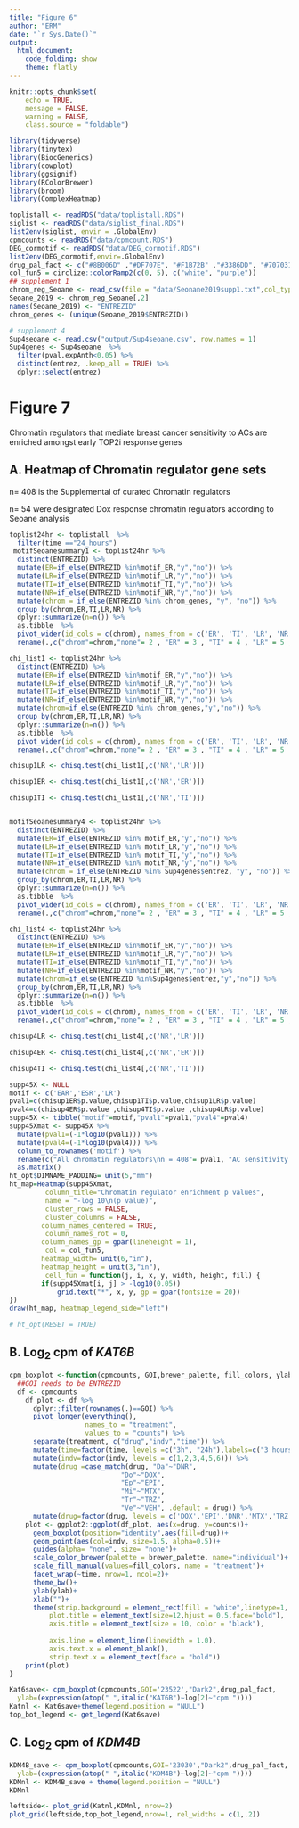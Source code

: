 ```yaml
---
title: "Figure 6"
author: "ERM"
date: "`r Sys.Date()`"
output:
  html_document: 
    code_folding: show
    theme: flatly
---
```


```r
knitr::opts_chunk$set(
	echo = TRUE,
	message = FALSE,
	warning = FALSE,
	class.source = "foldable")
```

```r

library(tidyverse)
library(tinytex)
library(BiocGenerics)
library(cowplot)
library(ggsignif)
library(RColorBrewer)
library(broom)
library(ComplexHeatmap)
```

```r
toplistall <- readRDS("data/toplistall.RDS")
siglist <- readRDS("data/siglist_final.RDS")
list2env(siglist, envir = .GlobalEnv)
cpmcounts <- readRDS("data/cpmcount.RDS")
DEG_cormotif <- readRDS("data/DEG_cormotif.RDS")
list2env(DEG_cormotif,envir=.GlobalEnv)
drug_pal_fact <- c("#8B006D" ,"#DF707E", "#F1B72B" ,"#3386DD", "#707031","#41B333")
col_fun5 = circlize::colorRamp2(c(0, 5), c("white", "purple"))
## supplement 1
chrom_reg_Seoane <- read_csv(file = "data/Seonane2019supp1.txt",col_types = cols(...1 = col_skip()))
Seoane_2019 <- chrom_reg_Seoane[,2]
names(Seoane_2019) <- "ENTREZID"
chrom_genes <- (unique(Seoane_2019$ENTREZID))

# supplement 4
Sup4seoane <- read.csv("output/Sup4seoane.csv", row.names = 1)
Sup4genes <- Sup4seoane  %>% 
  filter(pval.expAnth<0.05) %>% 
  distinct(entrez, .keep_all = TRUE) %>% 
  dplyr::select(entrez)

```

# Figure 7
Chromatin regulators that mediate breast cancer sensitivity to ACs are enriched amongst early TOP2i response genes  


## A. Heatmap of Chromatin regulator gene sets

n= 408 is the Supplemental of curated Chromatin regulators

n= 54 were designated Dox response chromatin regulators according to Seoane analysis


```r

toplist24hr <- toplistall  %>% 
  filter(time =="24_hours")
 motifSeoanesummary1 <- toplist24hr %>% 
  distinct(ENTREZID) %>% 
  mutate(ER=if_else(ENTREZID %in%motif_ER,"y","no")) %>% 
  mutate(LR=if_else(ENTREZID %in%motif_LR,"y","no")) %>%
  mutate(TI=if_else(ENTREZID %in%motif_TI,"y","no")) %>%
  mutate(NR=if_else(ENTREZID %in%motif_NR,"y","no")) %>%
  mutate(chrom = if_else(ENTREZID %in% chrom_genes, "y", "no")) %>% 
  group_by(chrom,ER,TI,LR,NR) %>% 
  dplyr::summarize(n=n()) %>% 
  as.tibble  %>% 
  pivot_wider(id_cols = c(chrom), names_from = c('ER', 'TI', 'LR', 'NR'), values_from= n) %>% 
  rename(.,c("chrom"=chrom,"none"= 2 , "ER" = 3 , "TI" = 4 , "LR" = 5 ,"NR" = 6))

chi_list1 <- toplist24hr %>% 
  distinct(ENTREZID) %>% 
  mutate(ER=if_else(ENTREZID %in%motif_ER,"y","no")) %>% 
  mutate(LR=if_else(ENTREZID %in%motif_LR,"y","no")) %>%
  mutate(TI=if_else(ENTREZID %in%motif_TI,"y","no")) %>%
  mutate(NR=if_else(ENTREZID %in%motif_NR,"y","no")) %>%
  mutate(chrom=if_else(ENTREZID %in% chrom_genes,"y","no")) %>% 
  group_by(chrom,ER,TI,LR,NR) %>% 
  dplyr::summarize(n=n()) %>% 
  as.tibble  %>% 
  pivot_wider(id_cols = c(chrom), names_from = c('ER', 'TI', 'LR', 'NR'), values_from= n) %>% 
  rename(.,c("chrom"=chrom,"none"= 2 , "ER" = 3 , "TI" = 4 , "LR" = 5 ,"NR" = 6))

chisup1LR <- chisq.test(chi_list1[,c('NR','LR')])

chisup1ER <- chisq.test(chi_list1[,c('NR','ER')])

chisup1TI <- chisq.test(chi_list1[,c('NR','TI')])


motifSeoanesummary4 <- toplist24hr %>% 
  distinct(ENTREZID) %>% 
  mutate(ER=if_else(ENTREZID %in% motif_ER,"y","no")) %>% 
  mutate(LR=if_else(ENTREZID %in% motif_LR,"y","no")) %>%
  mutate(TI=if_else(ENTREZID %in% motif_TI,"y","no")) %>%
  mutate(NR=if_else(ENTREZID %in% motif_NR,"y","no")) %>%
  mutate(chrom = if_else(ENTREZID %in% Sup4genes$entrez, "y", "no")) %>% 
  group_by(chrom,ER,TI,LR,NR) %>% 
  dplyr::summarize(n=n()) %>% 
  as.tibble  %>% 
  pivot_wider(id_cols = c(chrom), names_from = c('ER', 'TI', 'LR', 'NR'), values_from= n) %>% 
  rename(.,c("chrom"=chrom,"none"= 2 , "ER" = 3 , "TI" = 4 , "LR" = 5 ,"NR" = 6))

chi_list4 <- toplist24hr %>% 
  distinct(ENTREZID) %>% 
  mutate(ER=if_else(ENTREZID %in%motif_ER,"y","no")) %>% 
  mutate(LR=if_else(ENTREZID %in%motif_LR,"y","no")) %>%
  mutate(TI=if_else(ENTREZID %in%motif_TI,"y","no")) %>%
  mutate(NR=if_else(ENTREZID %in%motif_NR,"y","no")) %>%
  mutate(chrom=if_else(ENTREZID %in%Sup4genes$entrez,"y","no")) %>% 
  group_by(chrom,ER,TI,LR,NR) %>% 
  dplyr::summarize(n=n()) %>% 
  as.tibble  %>% 
  pivot_wider(id_cols = c(chrom), names_from = c('ER', 'TI', 'LR', 'NR'), values_from= n) %>% 
  rename(.,c("chrom"=chrom,"none"= 2 , "ER" = 3 , "TI" = 4 , "LR" = 5 ,"NR" = 6))

chisup4LR <- chisq.test(chi_list4[,c('NR','LR')])

chisup4ER <- chisq.test(chi_list4[,c('NR','ER')])

chisup4TI <- chisq.test(chi_list4[,c('NR','TI')])

supp45X <- NULL
motif <- c('EAR','ESR','LR')
pval1=c(chisup1ER$p.value,chisup1TI$p.value,chisup1LR$p.value)
pval4=c(chisup4ER$p.value ,chisup4TI$p.value ,chisup4LR$p.value)
supp45X <- tibble("motif"=motif,"pval1"=pval1,"pval4"=pval4)
supp45Xmat <- supp45X %>% 
  mutate(pval1=(-1*log10(pval1))) %>% 
  mutate(pval4=(-1*log10(pval4))) %>% 
  column_to_rownames('motif') %>% 
  rename(c("All chromatin regulators\nn = 408"= pval1, "AC sensitivity chromatin regulators\nn = 54"=pval4)) %>% 
  as.matrix()
ht_opt$DIMNAME_PADDING= unit(5,"mm")
ht_map=Heatmap(supp45Xmat,
         column_title="Chromatin regulator enrichment p values", 
         name = "-log 10\n(p value)", 
         cluster_rows = FALSE, 
         cluster_columns = FALSE, 
        column_names_centered = TRUE,
         column_names_rot = 0,
        column_names_gp = gpar(lineheight = 1),
         col = col_fun5,
        heatmap_width= unit(6,"in"),
        heatmap_height = unit(3,"in"),
         cell_fun = function(j, i, x, y, width, height, fill) {
        if(supp45Xmat[i, j] > -log10(0.05))
            grid.text("*", x, y, gp = gpar(fontsize = 20))
})
draw(ht_map, heatmap_legend_side="left")

# ht_opt(RESET = TRUE)
```



## B.  Log~2~ cpm of *KAT6B*


```r
cpm_boxplot <-function(cpmcounts, GOI,brewer_palette, fill_colors, ylab) {
  ##GOI needs to be ENTREZID
  df <- cpmcounts
    df_plot <- df %>% 
      dplyr::filter(rownames(.)==GOI) %>%
      pivot_longer(everything(),
                   names_to = "treatment",
                   values_to = "counts") %>%
      separate(treatment, c("drug","indv","time")) %>%
      mutate(time=factor(time, levels =c("3h", "24h"),labels=c("3 hours","24 hours"))) %>%
      mutate(indv=factor(indv, levels = c(1,2,3,4,5,6))) %>%
      mutate(drug =case_match(drug, "Da"~"DNR",
                            "Do"~"DOX",
                            "Ep"~"EPI",
                            "Mi"~"MTX",
                            "Tr"~"TRZ",
                            "Ve"~"VEH", .default = drug)) %>% 
      mutate(drug=factor(drug, levels = c('DOX','EPI','DNR','MTX','TRZ','VEH')))
    plot <- ggplot2::ggplot(df_plot, aes(x=drug, y=counts))+
      geom_boxplot(position="identity",aes(fill=drug))+
      geom_point(aes(col=indv, size=1.5, alpha=0.5))+
      guides(alpha= "none", size= "none")+
      scale_color_brewer(palette = brewer_palette, name="individual")+
      scale_fill_manual(values=fill_colors, name = "treatment")+
      facet_wrap(~time, nrow=1, ncol=2)+
      theme_bw()+
      ylab(ylab)+
      xlab("")+
      theme(strip.background = element_rect(fill = "white",linetype=1, linewidth = 0.5),
          plot.title = element_text(size=12,hjust = 0.5,face="bold"),
          axis.title = element_text(size = 10, color = "black"),
          
          axis.line = element_line(linewidth = 1.0),
          axis.text.x = element_blank(),
          strip.text.x = element_text(face = "bold"))
    print(plot)
}

Kat6save<- cpm_boxplot(cpmcounts,GOI='23522',"Dark2",drug_pal_fact,
  ylab=(expression(atop(" ",italic("KAT6B")~log[2]~"cpm "))))
Katnl <- Kat6save+theme(legend.position = "NULL")
top_bot_legend <- get_legend(Kat6save)

```


## C.  Log~2~ cpm of *KDM4B*


```r

KDM4B_save <- cpm_boxplot(cpmcounts,GOI='23030',"Dark2",drug_pal_fact,
  ylab=(expression(atop(" ",italic("KDM4B")~log[2]~"cpm "))))
KDMnl <- KDM4B_save + theme(legend.position = "NULL")
KDMnl

leftside<- plot_grid(Katnl,KDMnl, nrow=2)
plot_grid(leftside,top_bot_legend,nrow=1, rel_widths = c(1,.2))

```


